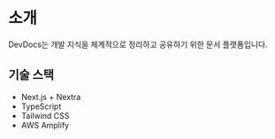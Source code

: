 # 소개

DevDocs는 개발 지식을 체계적으로 정리하고 공유하기 위한 문서 플랫폼입니다.

## 기술 스택

- Next.js + Nextra
- TypeScript
- Tailwind CSS
- AWS Amplify